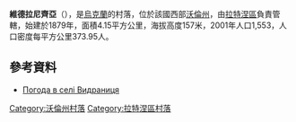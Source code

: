 {{coord|51|36|9|N|24|33|33|E|scale:30000|display=title}}

'''維德拉尼齊亞'''（{{lang-uk|Видраниця}}），是[[烏克蘭|烏克蘭]]的村落，位於該國西部[[沃倫州|沃倫州]]，由[[拉特涅區|拉特涅區]]負責管轄，始建於1879年，面積4.15平方公里，海拔高度157米，2001年人口1,553，人口密度每平方公里373.95人。

==參考資料==
* [http://weather.in.ua/ua/volynskaja/3545 Погода в селі Видраниця]{{Wayback|url=http://weather.in.ua/ua/volynskaja/3545 |date=20160305102411 }}

[[Category:沃倫州村落|Category:沃倫州村落]]
[[Category:拉特涅區村落|Category:拉特涅區村落]]


{{Volyn-geo-stub}}